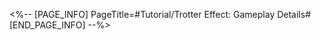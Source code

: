 <%-- [PAGE_INFO]
PageTitle=#Tutorial/Trotter Effect: Gameplay Details#
[END_PAGE_INFO] --%>
{{Tutorial
|sort      = 810501
|title     = Trotter Effect: Gameplay Details
|subtitle  = 
|type      = 
|about     = 
|image1    = Tutorial Trotter Effect Gameplay Details 1.png{{subst:void|<!--$UPLOAD:<<SpriteOutput/TutorialPic/TutorialPage_810501.png>-<Tutorial Trotter Effect Gameplay Details 1.png>>}}
|text1     = Defeat the {{Color|h|nobold=1|Trotters}} in this stage to obtain a large amount of Grit Value.<br />You need to defeat the Trotter before it escapes.
|image2    = Tutorial Trotter Effect Gameplay Details 2.png{{subst:void|<!--$UPLOAD:<<SpriteOutput/TutorialPic/TutorialPage_810502.png>-<Tutorial Trotter Effect Gameplay Details 2.png>>}}
|text2     = Every {{Color|h|nobold=1|Trotter}} defeated will inflict all enemies with the {{Color|h|nobold=1|Vulnerability debuff}}.<br />Make good use of the debuffs applied by defeating Trotters to quickly take down the boss during "Grit Phase 4: Power Awoken".
}}
